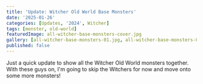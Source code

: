 ```yaml
---
title: 'Update: Witcher Old World Base Monsters'
date: '2025-01-26'
categories: [Updates, '2024', Witcher]
tags: [monster, old-world]
featuredImage: all-witcher-base-monsters-cover.jpg
gallery: [all-witcher-base-monsters-01.jpg, all-witcher-base-monsters-02.jpg]
published: false
---
```


Just a quick update to show all the Witcher Old World monsters together. With these guys on, I'm going to skip the
Witchers for now and move onto some more monsters!
